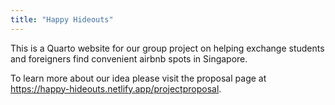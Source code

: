 ```yaml
---
title: "Happy Hideouts"
---
```


This is a Quarto website for our group project on helping exchange students and foreigners find convenient airbnb spots in Singapore.

To learn more about our idea please visit the proposal page at <https://happy-hideouts.netlify.app/projectproposal>.

